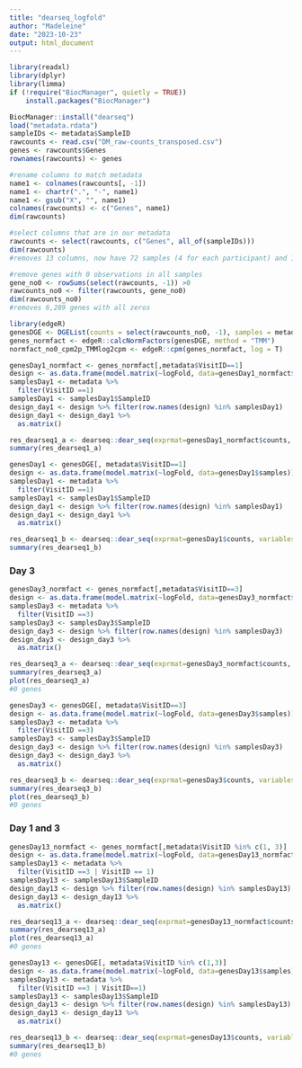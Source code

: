 ```yaml
---
title: "dearseq_logfold"
author: "Madeleine"
date: "2023-10-23"
output: html_document
---
```


```r
library(readxl)
library(dplyr)
library(limma)
if (!require("BiocManager", quietly = TRUE))
    install.packages("BiocManager")

BiocManager::install("dearseq")
load("metadata.rdata")
sampleIDs <- metadata$SampleID
rawcounts <- read.csv("DM_raw-counts_transposed.csv") 
genes <- rawcounts$Genes
rownames(rawcounts) <- genes

#rename columns to match metadata
name1 <- colnames(rawcounts[, -1])
name1 <- chartr(".", "-", name1)
name1 <- gsub("X", "", name1)
colnames(rawcounts) <- c("Genes", name1)
dim(rawcounts)

#select columns that are in our metadata
rawcounts <- select(rawcounts, c("Genes", all_of(sampleIDs)))
dim(rawcounts)
#removes 13 columns, now have 72 samples (4 for each participant) and 1 column with gene name
```

```r
#remove genes with 0 observations in all samples
gene_no0 <- rowSums(select(rawcounts, -1)) >0
rawcounts_no0 <- filter(rawcounts, gene_no0)
dim(rawcounts_no0)
#removes 6,289 genes with all zeros

library(edgeR)
genesDGE <- DGEList(counts = select(rawcounts_no0, -1), samples = metadata, genes = select(rawcounts_no0, 1))
genes_normfact <- edgeR::calcNormFactors(genesDGE, method = "TMM")
normfact_no0_cpm2p_TMMlog2cpm <- edgeR::cpm(genes_normfact, log = T)

genesDay1_normfact <- genes_normfact[,metadata$VisitID==1]
design <- as.data.frame(model.matrix(~logFold, data=genesDay1_normfact$samples))
samplesDay1 <- metadata %>% 
  filter(VisitID ==1)
samplesDay1 <- samplesDay1$SampleID
design_day1 <- design %>% filter(row.names(design) %in% samplesDay1)
design_day1 <- design_day1 %>% 
  as.matrix()

res_dearseq1_a <- dearseq::dear_seq(exprmat=genesDay1_normfact$counts, variables2test = design_day1[,"logFold", drop = F], covariates = design_day1[,"(Intercept)", drop = F], which_test = "permutation", preprocessed = T)
summary(res_dearseq1_a)

genesDay1 <- genesDGE[, metadata$VisitID==1]
design <- as.data.frame(model.matrix(~logFold, data=genesDay1$samples))
samplesDay1 <- metadata %>% 
  filter(VisitID ==1)
samplesDay1 <- samplesDay1$SampleID
design_day1 <- design %>% filter(row.names(design) %in% samplesDay1)
design_day1 <- design_day1 %>% 
  as.matrix()

res_dearseq1_b <- dearseq::dear_seq(exprmat=genesDay1$counts, variables2test = design_day1[,"logFold", drop = F], covariates = design_day1[,"(Intercept)", drop = F], which_test = "permutation", preprocessed = F)
summary(res_dearseq1_b)
```

### Day 3
```r
genesDay3_normfact <- genes_normfact[,metadata$VisitID==3]
design <- as.data.frame(model.matrix(~logFold, data=genesDay3_normfact$samples))
samplesDay3 <- metadata %>% 
  filter(VisitID ==3)
samplesDay3 <- samplesDay3$SampleID
design_day3 <- design %>% filter(row.names(design) %in% samplesDay3)
design_day3 <- design_day3 %>% 
  as.matrix()

res_dearseq3_a <- dearseq::dear_seq(exprmat=genesDay3_normfact$counts, variables2test = design_day3[,"logFold", drop = F], covariates = design_day3[,"(Intercept)", drop = F], which_test = "permutation", preprocessed = T)
summary(res_dearseq3_a)
plot(res_dearseq3_a)
#0 genes

genesDay3 <- genesDGE[, metadata$VisitID==3]
design <- as.data.frame(model.matrix(~logFold, data=genesDay3$samples))
samplesDay3 <- metadata %>% 
  filter(VisitID ==3)
samplesDay3 <- samplesDay3$SampleID
design_day3 <- design %>% filter(row.names(design) %in% samplesDay3)
design_day3 <- design_day3 %>% 
  as.matrix()

res_dearseq3_b <- dearseq::dear_seq(exprmat=genesDay3$counts, variables2test = design_day3[,"logFold", drop = F], covariates = design_day3[,"(Intercept)", drop = F], which_test = "permutation", preprocessed = F)
summary(res_dearseq3_b)
plot(res_dearseq3_b)
#0 genes
```
### Day 1 and 3
```r
genesDay13_normfact <- genes_normfact[,metadata$VisitID %in% c(1, 3)]
design <- as.data.frame(model.matrix(~logFold, data=genesDay13_normfact$samples))
samplesDay13 <- metadata %>% 
  filter(VisitID ==3 | VisitID == 1)
samplesDay13 <- samplesDay13$SampleID
design_day13 <- design %>% filter(row.names(design) %in% samplesDay13)
design_day13 <- design_day13 %>% 
  as.matrix()

res_dearseq13_a <- dearseq::dear_seq(exprmat=genesDay13_normfact$counts, variables2test = design_day13[,"logFold", drop = F], covariates = design_day13[,"(Intercept)", drop = F], which_test = "permutation", preprocessed = T)
summary(res_dearseq13_a)
plot(res_dearseq13_a)
#0 genes

genesDay13 <- genesDGE[, metadata$VisitID %in% c(1,3)]
design <- as.data.frame(model.matrix(~logFold, data=genesDay13$samples))
samplesDay13 <- metadata %>% 
  filter(VisitID ==3 | VisitID==1)
samplesDay13 <- samplesDay13$SampleID
design_day13 <- design %>% filter(row.names(design) %in% samplesDay13)
design_day13 <- design_day13 %>% 
  as.matrix()

res_dearseq13_b <- dearseq::dear_seq(exprmat=genesDay13$counts, variables2test = design_day13[,"logFold", drop = F], covariates = design_day13[,"(Intercept)", drop = F], which_test = "permutation", preprocessed = F)
summary(res_dearseq13_b)
#0 genes
```
